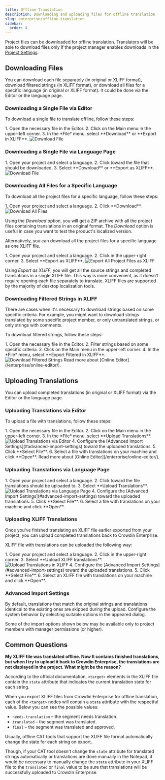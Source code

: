 ```yaml
---
title: Offline Translation
description: Downloading and uploading files for offline translation
slug: enterprise/offline-translation
sidebar:
  order: 4
---
```



Project files can be downloaded for offline translation. Translators will be able to download files only if the project manager enables downloads in the [Project Settings](/enterprise/project-settings/).

## Downloading Files

You can download each file separately (in original or XLIFF format), download filtered strings (in XLIFF format), or download all files for a specific language (in original or XLIFF format). It could be done via the Editor or the language page.

<LinkCard
  title="XLIFF File Format Details"
  href="https://store.crowdin.com/xliff"
  target="_blank"
/>

### Downloading a Single File via Editor

To download a single file to translate offline, follow these steps:

<Steps>
  1. Open the necessary file in the Editor.
  2. Click on the Main menu <Icon name="mdi:menu" class="inline-icon"/> in the upper-left corner.
  3. In the *File* menu, select **Download** or **Export in XLIFF**. <Image src={downloadFilesEditor} alt="Download File" />
</Steps>

### Downloading a Single File via Language Page

<Steps>
  1. Open your project and select a language.
  2. Click <Icon name="mdi:dots-vertical" class="inline-icon"/> toward the file that should be downloaded.
  3. Select **Download** or **Export as XLIFF**. <Image src={downloadFilesLanguagePage} alt="Download File" />
</Steps>

### Downloading All Files for a Specific Language

To download all the project files for a specific language, follow these steps:

<Steps>
  1. Open your project and select a language.
  2. Click **Download**. <Image src={downloadFiles} alt="Download All Files" />
</Steps>

Using the *Download* option, you will get a ZIP archive with all the project files containing translations in an original format. The *Download* option is useful in case you want to test the product's localized version.

Alternatively, you can download all the project files for a specific language as one XLIFF file.

<Steps>
  1. Open your project and select a language.
  2. Click <Icon name="mdi:dots-vertical" class="inline-icon"/> in the upper-right corner.
  3. Select **Export as XLIFF**. <Image src={downloadUploadFilesXliff} alt="Export All Project Files as XLIFF" />
</Steps>

Using *Export as XLIFF*, you will get all the source strings and completed translations in a single XLIFF file. This way is more convenient, as it doesn't require opening each file separately to translate. XLIFF files are supported by the majority of desktop localization tools.

### Downloading Filtered Strings in XLIFF

There are cases when it's necessary to download strings based on some specific criteria. For example, you might want to download strings translated by some specific project member, or only untranslated strings, or only strings with comments.

To download filtered strings, follow these steps:

<Steps>
  1. Open the necessary file in the Editor.
  2. Filter strings based on some specific criteria.
  3. Click on the Main menu <Icon name="mdi:menu" class="inline-icon"/> in the upper-left corner.
  4. In the *File* menu, select **Export Filtered in XLIFF**. <Image src={downloadFilesExportFiltered} alt="Download Filtered Strings" />
</Steps>

<ReadMore>
  Read more about [Online Editor](/enterprise/online-editor/).
</ReadMore>

## Uploading Translations

You can upload completed translations (in original or XLIFF format) via the Editor or the language page.

### Uploading Translations via Editor

To upload a file with translations, follow these steps:

<Steps>
  1. Open the necessary file in the Editor.
  2. Click on the Main menu <Icon name="mdi:menu" class="inline-icon"/> in the upper-left corner.
  3. In the *File* menu, select **Upload Translations**. <Image src={uploadTranslationsEditor} alt="Upload Translations via Editor" />
  4. Configure the [Advanced Import Settings](#advanced-import-settings) toward the uploaded translations.
  5. Click **Select File**.
  6. Select a file with translations on your machine and click **Open**.
</Steps>

<ReadMore>
  Read more about [Online Editor](/enterprise/online-editor/).
</ReadMore>

### Uploading Translations via Language Page

<Steps>
  1. Open your project and select a language.
  2. Click <Icon name="mdi:dots-vertical" class="inline-icon"/> toward the file translations should be uploaded to.
  3. Select **Upload Translations**. <Image src={uploadTranslationsLanguagePage} alt="Upload Translations via Language Page" />
  4. Configure the [Advanced Import Settings](#advanced-import-settings) toward the uploaded translations.
  5. Click **Select File**.
  6. Select a file with translations on your machine and click **Open**.
</Steps>

### Uploading XLIFF Translations

Once you've finished translating an XLIFF file earlier exported from your project, you can upload completed translations back to Crowdin Enterprise.

XLIFF file with translations can be uploaded the following way:

<Steps>
  1. Open your project and select a language.
  2. Click <Icon name="mdi:dots-vertical" class="inline-icon"/> in the upper-right corner.
  3. Select **Upload XLIFF translations**. <Image src={downloadUploadFilesXliff} alt="Upload Translations in XLIFF" />
  4. Configure the [Advanced Import Settings](#advanced-import-settings) toward the uploaded translations.
  5. Click **Select File**.
  6. Select an XLIFF file with translations on your machine and click **Open**.
</Steps>

### Advanced Import Settings

By default, translations that match the original strings and translations identical to the existing ones are skipped during the upload. Configure the system behavior by selecting suitable options in the appeared dialog.

<Aside title="Permissions">
  Some of the import options shown below may be available only to project members with manager permissions (or higher).
</Aside>

## Common Questions

**My XLIFF file was translated offline. Now It contains finished translations, but when I try to upload it back to Crowdin Enterprise, the translations are not displayed in the project. What might be the reason?**

According to the official documentation, `<target>` elements in the XLIFF file contain the `state` attribute that indicates the current translation state for each string.

When you export XLIFF files from Crowdin Enterprise for offline translation, each of the `<target>` nodes will contain a `state` attribute with the respectful value. Below you can see the possible values:

- `needs-translation` – the segment needs translation.
- `translated` – the segment was translated.
- `final` – the segment was translated and approved.

Usually, offline CAT tools that support the XLIFF file format automatically change the state for each string on export.

Though, if your CAT tool doesn't change the `state` attribute for translated strings automatically or translations are done manually in the Notepad, it would be necessary to manually change the `state` attribute in your XLIFF file to the `translated` or `final` value to be sure that translations will be successfully uploaded to Crowdin Enterprise.
